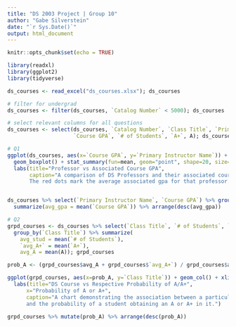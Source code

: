 ---
title: "DS 2003 Project | Group 10"
author: "Gabe Silverstein"
date: "`r Sys.Date()`"
output: html_document
---

```{r setup, include=FALSE}
knitr::opts_chunk$set(echo = TRUE)
```

```{r}
library(readxl)
library(ggplot2)
library(tidyverse)
```

```{r}
ds_courses <- read_excel("ds_courses.xlsx"); ds_courses
```

```{r}
# filter for undergrad
ds_courses <- filter(ds_courses, `Catalog Number` < 5000); ds_courses 
```

```{r}
# select relevant columns for all questions
ds_courses <- select(ds_courses, `Catalog Number`, `Class Title`, `Primary Instructor Name`, 
                     `Course GPA`, `# of Students`, `A+`, A); ds_courses
```


```{r}
# Q1
ggplot(ds_courses, aes(x=`Course GPA`, y=`Primary Instructor Name`)) + 
  geom_boxplot() + stat_summary(fun=mean, geom="point", shape=20, size=2, color="red") + 
  labs(title="Professor vs Associated Course GPA", 
       caption="A comparison of DS Professors and their associated course gpa in the past 3 years.
       The red dots mark the average associated gpa for that professor.")


ds_courses %>% select(`Primary Instructor Name`, `Course GPA`) %>% group_by(`Primary Instructor Name`) %>%
  summarize(avg_gpa = mean(`Course GPA`)) %>% arrange(desc(avg_gpa))
```

```{r}
# Q2
grpd_courses <- ds_courses %>% select(`Class Title`, `# of Students`, `A+`, A) %>% 
  group_by(`Class Title`) %>% summarize(
    avg_stud = mean(`# of Students`), 
    `avg_A+` = mean(`A+`),
    avg_A = mean(A)); grpd_courses

prob_A <- (grpd_courses$avg_A + grpd_courses$`avg_A+`) / grpd_courses$avg_stud; prob_A

ggplot(grpd_courses, aes(x=prob_A, y=`Class Title`)) + geom_col() + xlim(0, 1) +
  labs(title="DS Course vs Respective Probability of A/A+",
      x="Probability of A or A+",
      caption="A chart demonstrating the association between a particular undergraduate DS course
      and the probability of a student obtaining an A or A+ in it.")

grpd_courses %>% mutate(prob_A) %>% arrange(desc(prob_A))

```